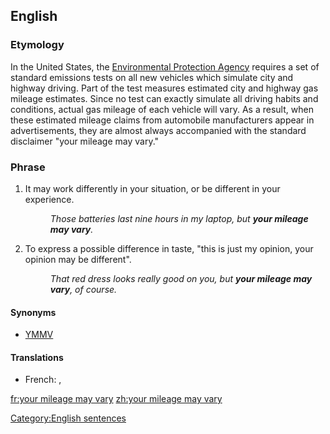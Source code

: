 ==English==

===Etymology===
In the United States, the [http://www.epa.gov Environmental Protection Agency] requires a set of standard emissions tests on all new vehicles which simulate city and highway driving.  Part of the test measures estimated city and highway gas mileage estimates.  Since no test can exactly simulate all driving habits and conditions, actual gas mileage of each vehicle will vary.  As a result, when these estimated mileage claims from automobile manufacturers appear in advertisements, they are almost always accompanied with the standard disclaimer "your mileage may vary."

===Phrase===
{{infl|en|phrase|head=[[your]] [[mileage]] [[may]] [[vary]]}}
# {{idiom}} It may work differently in your situation, or be different in your experience.
#: ''Those batteries last nine hours in my laptop, but '''your mileage may vary'''.''
# {{idiom}} To express a possible difference in taste, "this is just my opinion, your opinion may be different". 
#:''That red dress looks really good on you, but '''your mileage may vary''', of course.''

====Synonyms====
*[[YMMV]]
====Translations====
{{trans-top}}
* French: {{t|fr|des goûts et des couleurs, on ne discute pas}}, {{t|fr|des goûts et des couleurs…}}
{{trans-mid}}
{{trans-bottom}}

[[Category:English sentences]]

[[fr:your mileage may vary]]
[[zh:your mileage may vary]]
